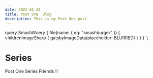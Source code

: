 ```yaml
---
date: 2022-01-22
title: Post One  Blog
description: This is my Post One post.
---
```



  query SmashWuery {
    file(name: { eq: "smashburger" }) {
      childrenImageSharp {
        gatsbyImageData(placeholder: BLURRED)
      }
    }
  }
`;

# Series

<GatsbyImage
  image={getImage(props.data.file.childrenImageSharp[0])}
  alt="More information about this site"
/>

Post One Series Friends !!
